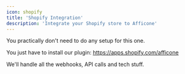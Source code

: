 ```yaml
---
icon: shopify
title: 'Shopify Integration'
description: 'Integrate your Shopify store to Afficone'
---
```


<Tip>You practically don't need to do any setup for this one.</Tip>

You just have to install our plugin: https://apps.shopify.com/afficone

We'll handle all the webhooks, API calls and tech stuff.